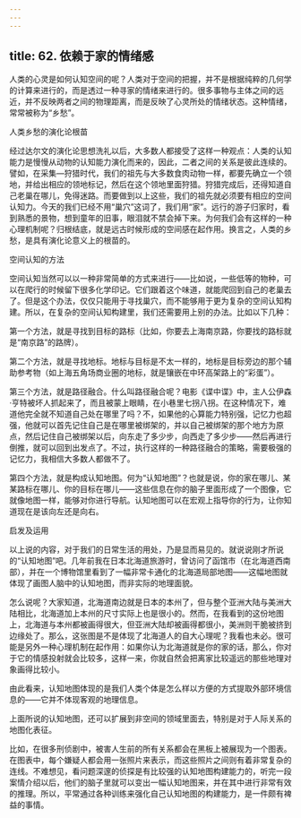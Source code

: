 ```yaml
---
---
---
```

title: 62. 依赖于家的情绪感
---




人类的心灵是如何认知空间的呢？人类对于空间的把握，并不是根据纯粹的几何学的计算来进行的，而是透过一种寻家的情绪来进行的。很多事物与主体之间的远近，并不反映两者之间的物理距离，而是反映了心灵所处的情绪状态。这种情绪，常常被称为“乡愁”。





人类乡愁的演化论根苗


经过达尔文的演化论思想洗礼以后，大多数人都接受了这样一种观点：人类的认知能力是慢慢从动物的认知能力演化而来的，因此，二者之间的关系是彼此连续的。譬如，在采集—狩猎时代，我们的祖先与大多数食肉动物一样，都要先确立一个领地，并给出相应的领地标记，然后在这个领地里面狩猎。狩猎完成后，还得知道自己老巢在哪儿，免得迷路。而要做到以上这些，我们的祖先就必须要有相应的空间认知力。今天的我们已经不用“巢穴”这词了，我们用“家”。远行的游子归家时，看到熟悉的景物，想到童年的旧事，眼泪就不禁会掉下来。为何我们会有这样的一种心理机制呢？归根结底，就是远古时候形成的空间感在起作用。换言之，人类的乡愁，是具有演化论意义上的根苗的。





空间认知的方法


空间认知当然可以以一种非常简单的方式来进行——比如说，一些低等的物种，可以在爬行的时候留下很多化学印记。它们跟着这个味道，就能爬回到自己的老巢去了。但是这个办法，仅仅只能用于寻找巢穴，而不能够用于更为复杂的空间认知构建。所以，在复杂的空间认知构建里，我们还需要用上别的办法。比如以下几种：

第一个方法，就是寻找到目标的路标（比如，你要去上海南京路，你要找的路标就是“南京路”的路牌）。

第二个方法，就是寻找地标。地标与目标是不太一样的，地标是目标旁边的那个辅助参考物（如上海五角场商业圈的地标，就是镶嵌在中环高架路上的“彩蛋”）。

第三个方法，就是路径融合。什么叫路径融合呢？电影《谍中谍》中，主人公伊森·亨特被坏人抓起来了，而且被蒙上眼睛，在小巷里七拐八拐。在这种情况下，难道他完全就不知道自己处在哪里了吗？不，如果他的心算能力特别强，记忆力也超强，他就可以首先记住自己是在哪里被绑架的，并以自己被绑架的那个地方为原点，然后记住自己被绑架以后，向东走了多少步，向西走了多少步——然后再进行倒推，就可以回到出发点了。不过，执行这样的一种路径融合的策略，需要极强的记忆力，我相信大多数人都做不了。

第四个方法，就是构成认知地图。何为“认知地图”？也就是说，你的家在哪儿、某某路标在哪儿、你的目标在哪儿——这些信息在你的脑子里面形成了一个图像，它就像地图一样，能够对你进行导航。认知地图可以在宏观上指导你的行为，让你知道现在是该向左还是向右。





启发及运用


以上说的内容，对于我们的日常生活的用处，乃是显而易见的。就说说刚才所说的“认知地图”吧。几年前我在日本北海道旅游时，曾访问了函馆市（在北海道西南部），并在一个博物馆里看到了一幅非常卡通化的北海道局部地图——这幅地图就体现了画图人脑中的认知地图，而非实际的地理面貌。

怎么说呢？大家知道，北海道南边就是日本的本州了，但与整个亚洲大陆与美洲大陆相比，北海道加上本州的尺寸实际上也是很小的。然而，在我看到的这份地图上，北海道与本州都被画得很大，但亚洲大陆却被画得都很小，美洲则干脆被挤到边缘处了。那么，这张图是不是体现了北海道人的自大心理呢？我看也未必。很可能是另外一种心理机制在起作用：如果你认为北海道就是你的家的话，那么，你对于它的情感投射就会比较多，这样一来，你就自然会把离家比较遥远的那些地理对象画得比较小。

由此看来，认知地图体现的是我们人类个体是怎么样以方便的方式提取外部环境信息的——它并不体现客观的地理信息。

上面所说的认知地图，还可以扩展到非空间的领域里面去，特别是对于人际关系的地图化表征。

比如，在很多刑侦剧中，被害人生前的所有关系都会在黑板上被展现为一个图表。在图表中，每个嫌疑人都会用一张照片来表示，而这些照片之间则有着非常复杂的连线。不难想见，看问题深邃的侦探是有比较强的认知地图构建能力的，听完一段案情介绍以后，他们的脑子里就可以变出一幅认知地图来，并在其中进行非常有效的推理。所以，平常通过各种训练来强化自己认知地图的构建能力，是一件颇有裨益的事情。